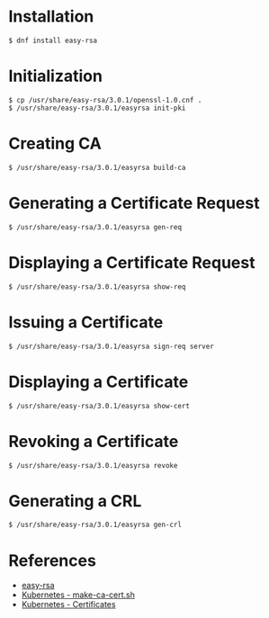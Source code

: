 = Installation =

 $ dnf install easy-rsa

= Initialization =

 $ cp /usr/share/easy-rsa/3.0.1/openssl-1.0.cnf .
 $ /usr/share/easy-rsa/3.0.1/easyrsa init-pki

= Creating CA =

 $ /usr/share/easy-rsa/3.0.1/easyrsa build-ca

= Generating a Certificate Request =

 $ /usr/share/easy-rsa/3.0.1/easyrsa gen-req <nickname>

= Displaying a Certificate Request =

 $ /usr/share/easy-rsa/3.0.1/easyrsa show-req <nickname>

= Issuing a Certificate =

 $ /usr/share/easy-rsa/3.0.1/easyrsa sign-req server <nickname>

= Displaying a Certificate =

 $ /usr/share/easy-rsa/3.0.1/easyrsa show-cert <nickname>

= Revoking a Certificate =

 $ /usr/share/easy-rsa/3.0.1/easyrsa revoke <nickname>

= Generating a CRL =

 $ /usr/share/easy-rsa/3.0.1/easyrsa gen-crl

= References =

* [https://github.com/OpenVPN/easy-rsa easy-rsa]
* [https://github.com/kubernetes/kubernetes/blob/master/cluster/centos/make-ca-cert.sh Kubernetes - make-ca-cert.sh]
* [https://kubernetes.io/docs/concepts/cluster-administration/certificates/ Kubernetes - Certificates]